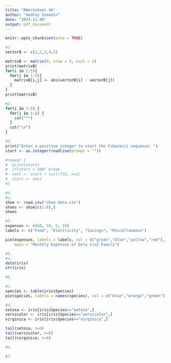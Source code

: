 ```yaml
---
title: "RWorksheet 4b"
author: "Andrey Sumadic"
date: "2023-11-08"
output: pdf_document
---
```


```r
knitr::opts_chunk$set(echo = TRUE)
```

```r
#1.
vectorB <- c(1,2,3,4,5)

matrixB <- matrix(0, nrow = 5, ncol = 5) 
print(matrixB)
for(i in 1:5){
  for(j in 1:5){
    matrixB[i,j] <- abs(vectorB[i] - vectorB[j])
  }
}
print(matrixB)


```

```r
#2.
for(i in 1:5) {
  for(j in 1:i) {
    cat("*")
  }
  cat("\n")
}
```

```r
#3.
print("Enter a positive integer to start the Fibonacci sequence: ")
start <- as.integer(readline(prompt = ""))

#repeat {
#  print(start)
#  if(start > 500) break
#  next <- start + tail(fib, n=1)
#  start <- next
#}

```


```r
#4.
#a.
shoe <- read.csv("shoe data.csv")
shoes <- shoe[c(1:6),]
shoes


```

```r
#5.
expenses <- c(60, 10, 5, 25)
labels <- c("Food", "Electricity", "Savings", "Miscellaneous")

pie(expenses, labels = labels, col = c("green","blue","yellow","red"), 
    main = "Monthly Expenses of Dela Cruz Family")

```

```r
#6.
#a.
data(iris)
str(iris)
```

```r
#b.

```

```r
#c.
species <- table(iris$Species)
pie(species, labels = names(species), col = c("blue","orange","green"), main = "Species Distribution in Iris Data")
```

```r
#d.
setosa <- iris[iris$Species=="setosa",]
versicolor <- iris[iris$Species=="versicolor",]  
virginica <- iris[iris$Species=="virginica",]

tail(setosa, n=6)
tail(versicolor, n=6)
tail(virginica, n=6)
```

```r
#e.

```

```r
#f.

```













